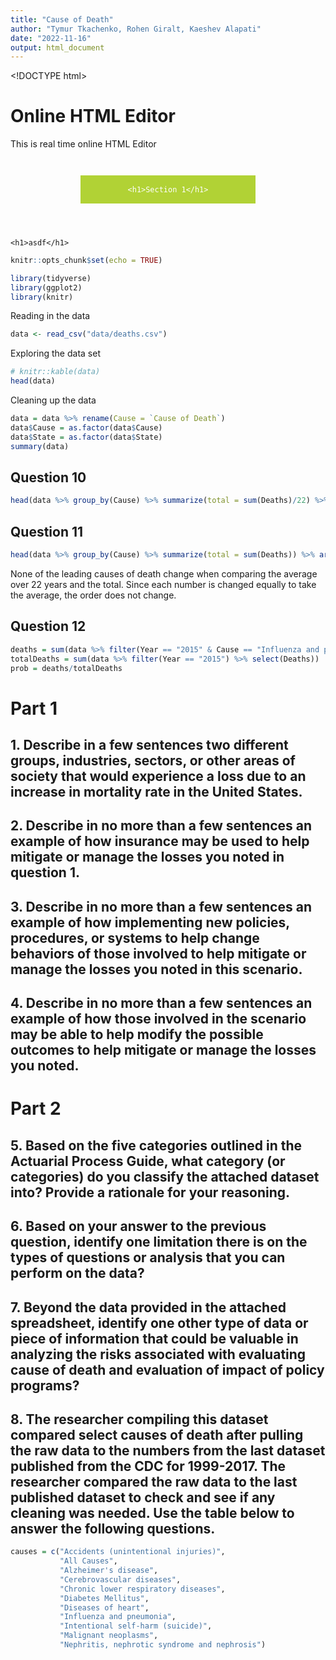 ```yaml
---
title: "Cause of Death"
author: "Tymur Tkachenko, Rohen Giralt, Kaeshev Alapati"
date: "2022-11-16"
output: html_document
---
```

<!DOCTYPE html>
<html>
    <head>
        <link rel="preconnect" href="https://fonts.googleapis.com">
<link rel="preconnect" href="https://fonts.gstatic.com" crossorigin>
<link href="https://fonts.googleapis.com/css2?family=Bree+Serif&display=swap" rel="stylesheet">
<title>Online HTML Editor</title>
</head>
<body>
<h1>Online HTML Editor</h1>
<div>This is real time online HTML Editor</div>

<style>
  .section-header {
      display: grid;
  }
  .section-header-box {
      
      grid-column: 1;
      grid-row: 1;
    background-color: #b1d235;
    padding: .1em;
    font-size: 1em;
    align: center;
    margin: 3em 8em;
    text-align: center;
    font-family: "Bree Serif";
    color: white;
  }
  
  .section-header-line {
    background-color: black;
    padding: .1em;
    margin: 3em 8em;
    grid-column: 1;
      grid-row: 1;
      color:red;
  }
  
</style>
<div class="section-header">
<div class="section-header-box">
    <h1>Section 1</h1>
</div>

</div class="section-header-line">
    <h1>asdf</h1>
    
</div>
</div>

</body>
</html>

```r
knitr::opts_chunk$set(echo = TRUE)
```

```r
library(tidyverse)
library(ggplot2)
library(knitr)
```

Reading in the data
```r
data <- read_csv("data/deaths.csv")
```
Exploring the data set
```r
# knitr::kable(data)
head(data)
```
Cleaning up the data
```r
data = data %>% rename(Cause = `Cause of Death`)
data$Cause = as.factor(data$Cause)
data$State = as.factor(data$State)
summary(data)
```
## Question 10
```r
head(data %>% group_by(Cause) %>% summarize(total = sum(Deaths)/22) %>% arrange(desc(total)), n=10)
```

## Question 11
```r
head(data %>% group_by(Cause) %>% summarize(total = sum(Deaths)) %>% arrange(desc(total)), n=10)
```

None of the leading causes of death change when comparing the average over 22 years and the total. Since each number is changed equally to take the average, the order does not change.

## Question 12
```r
deaths = sum(data %>% filter(Year == "2015" & Cause == "Influenza and pneumonia (J09-J18)") %>% select(Deaths))
totalDeaths = sum(data %>% filter(Year == "2015") %>% select(Deaths))
prob = deaths/totalDeaths
```

# Part 1

## 1. Describe in a few sentences two different groups, industries, sectors, or other areas of society that would experience a loss due to an increase in mortality rate in the United States.

## 2. Describe in no more than a few sentences an example of how insurance may be used to help mitigate or manage the losses you noted in question 1.

## 3. Describe in no more than a few sentences an example of how implementing new policies, procedures, or systems to help change behaviors of those involved to help mitigate or manage the losses you noted in this scenario.

## 4. Describe in no more than a few sentences an example of how those involved in the scenario may be able to help modify the possible outcomes to help mitigate or manage the losses you noted.

# Part 2

## 5. Based on the five categories outlined in the Actuarial Process Guide, what category (or categories) do you classify the attached dataset into? Provide a rationale for your reasoning.

## 6. Based on your answer to the previous question, identify one limitation there is on the types of questions or analysis that you can perform on the data?

## 7. Beyond the data provided in the attached spreadsheet, identify one other type of data or piece of information that could be valuable in analyzing the risks associated with evaluating cause of death and evaluation of impact of policy programs?

## 8. The researcher compiling this dataset compared select causes of death after pulling the raw data to the numbers from the last dataset published from the CDC for 1999-2017. The researcher compared the raw data to the last published dataset to check and see if any cleaning was needed. Use the table below to answer the following questions.

```r
causes = c("Accidents (unintentional injuries)", 
           "All Causes",
           "Alzheimer's disease",
           "Cerebrovascular diseases",
           "Chronic lower respiratory diseases",
           "Diabetes Mellitus",
           "Diseases of heart",
           "Influenza and pneumonia",
           "Intentional self-harm (suicide)",
           "Malignant neoplasms",
           "Nephritis, nephrotic syndrome and nephrosis")
```
